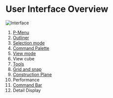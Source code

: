 # User Interface Overview

![Interface](/img/interface.png)

1. [P-Menu](./file-menu)
2. [Outliner](./outliner)
3. [Selection mode](./selection-mode)
4. [Command Palette](./command-palette)
5. [View mode](./view-mode)
6. View cube
7. [Tools](../tool)
8. [Grid and snap](./grid-and-snap)
9. [Construction Plane](./construction-plane)
10. Performance
11. [Command Bar](./command-bar)
12. Detail Display








